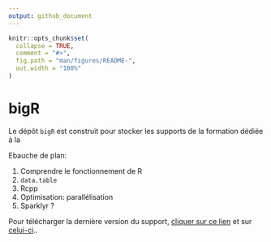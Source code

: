 ```yaml
---
output: github_document
---
```


<!-- README.md is generated from README.Rmd. Please edit that file -->

```r
knitr::opts_chunk$set(
  collapse = TRUE,
  comment = "#>",
  fig.path = "man/figures/README-",
  out.width = "100%"
)
```
# bigR

<!-- badges: start -->
<!-- badges: end -->

Le dépôt `bigR` est construit pour stocker les supports de la formation dédiée à la 

Ebauche de plan:

1. Comprendre le fonctionnement de R
2. `data.table`
3. Rcpp
4. Optimisation: parallélisation
5. Sparklyr ?

Pour télécharger la dernière version du support, [cliquer sur ce lien](https://gitlab.com/linogaliana/bigr/-/jobs/artifacts/master/download?job=article) et sur [celui-ci](https://gitlab.com/linogaliana/bigr/-/jobs/artifacts/master/download?job=article2)..